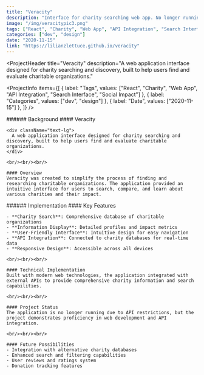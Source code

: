 ```yaml
---
title: "Veracity"
description: "Interface for charity searching web app. No longer running due to API restrictions."
image: "/img/veracitypic3.png"
tags: ["React", "Charity", "Web App", "API Integration", "Search Interface", "Social Impact"]
categories: ["dev", "design"]
date: "2020-11-15"
link: "https://lilianzlettuce.github.io/veracity"
---
```


<ProjectHeader
  title="Veracity"
  description="A web application interface designed for charity searching and discovery, built to help users find and evaluate charitable organizations."
>
  <ProjectInfo
    items={[
      { label: "Tags", values: ["React", "Charity", "Web App", "API Integration", "Search Interface", "Social Impact"] },
      { label: "Categories", values: ["dev", "design"] },
      { label: "Date", values: ["2020-11-15"] },
    ]}
  />
</ProjectHeader>

<SplitSection>
  <SectionColumn size={4}>
    ###### Background
  </SectionColumn>
  <SectionColumn size={12}>
    #### Veracity

    <div className="text-lg">
      A web application interface designed for charity searching and discovery, built to help users find and evaluate charitable organizations.
    </div>

    <br/><br/><br/>

    #### Overview
    Veracity was created to simplify the process of finding and researching charitable organizations. The application provided an intuitive interface for users to search, compare, and learn about various charities and their impact.
  </SectionColumn>
  <SectionColumn size={2}>
  </SectionColumn>
</SplitSection>

<SplitSection>
  <SectionColumn size={4}>
    ###### Implementation
  </SectionColumn>
  <SectionColumn size={12}>
    #### Key Features

    - **Charity Search**: Comprehensive database of charitable organizations
    - **Information Display**: Detailed profiles and impact metrics
    - **User-Friendly Interface**: Intuitive design for easy navigation
    - **API Integration**: Connected to charity databases for real-time data
    - **Responsive Design**: Accessible across all devices

    <br/><br/><br/>

    #### Technical Implementation
    Built with modern web technologies, the application integrated with external APIs to provide comprehensive charity information and search capabilities.

    <br/><br/><br/>

    #### Project Status
    The application is no longer running due to API restrictions, but the project demonstrates proficiency in web development and API integration.

    <br/><br/><br/>

    #### Future Possibilities
    - Integration with alternative charity databases
    - Enhanced search and filtering capabilities
    - User reviews and ratings system
    - Donation tracking features
  </SectionColumn>
  <SectionColumn size={2}>
  </SectionColumn>
</SplitSection>